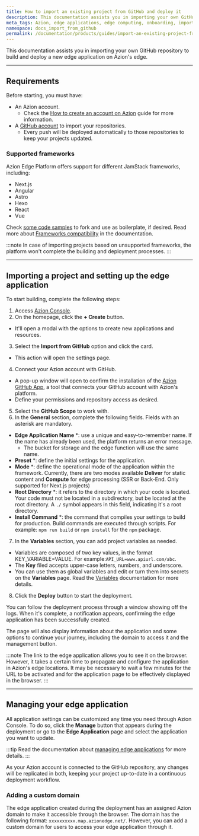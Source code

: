 ```yaml
---
title: How to import an existing project from GitHub and deploy it
description: This documentation assists you in importing your own GitHub repository to build and deploy an edge application on Azion's edge.
meta_tags: Azion, edge applications, edge computing, onboarding, import from GitHub
namespace: docs_import_from_github
permalink: /documentation/products/guides/import-an-existing-project-from-github/
---
```


This documentation assists you in importing your own GitHub repository to build and deploy a new edge application on Azion's edge.

---

## Requirements

Before starting, you must have:

- An Azion account.
    - Check the [How to create an account on Azion](/en/documentation/products/accounts/creating-account/) guide for more information.
- A [GitHub account](https://github.com/signup) to import your repositories.
    - Every push will be deployed automatically to those repositories to keep your projects updated.

### Supported frameworks

Azion Edge Platform offers support for different JamStack frameworks, including: 

- Next.js
- Angular
- Astro
- Hexo
- React
- Vue

Check [some code samples](https://github.com/aziontech/azion-samples/tree/dev/templates) to fork and use as boilerplate, if desired. Read more about [Frameworks compatibility](/en/documentation/products/devtools/azion-edge-runtime/frameworks-compatibility/) in the documentation.

:::note
In case of importing projects based on unsupported frameworks, the platform won't complete the building and deployment processes.
:::

---

## Importing a project and setting up the edge application

To start building, complete the following steps:

1. Access [Azion Console](https://console.azion.com).
2. On the homepage, click the **+ Create** button.
- It'll open a modal with the options to create new applications and resources.
3. Select the **Import from GitHub** option and click the card.
- This action will open the settings page.
4. Connect your Azion account with GitHub.
- A pop-up window will open to confirm the installation of the [Azion GitHub App](/en/documentation/products/guides/azion-github-app/), a tool that connects your GitHub account with Azion's platform.
- Define your permissions and repository access as desired.
5. Select the **GitHub Scope** to work with.
6. In the **General** section, complete the following fields. Fields with an asterisk are mandatory.
- **Edge Application Name** *: use a unique and easy-to-remember name. If the name has already been used, the platform returns an error message.
    - The bucket for storage and the edge function will use the same name.
- **Preset** *: define the initial settings for the application.
- **Mode** *: define the operational mode of the application within the framework. Currently, there are two modes available **Deliver** for static content and **Compute** for edge processing (SSR or Back-End. Only supported for Next.js projects)
- **Root Directory** *: it refers to the directory in which your code is located. Your code must not be located in a subdirectory, but be located at the root directory. A ``./`` symbol appears in this field, indicating it's a root directory.
- **Install Command** *: the command that compiles your settings to build for production. Build commands are executed through scripts. For example: `npm run build` or `npm install` for the `npm` package.
7. In the **Variables** section, you can add project variables as needed.
- Variables are composed of two key values, in the format KEY_VARIABLE=VALUE. For example:`API_URL=www.apiurl.com/abc`.
- The **Key** filed accepts upper-case letters, numbers, and underscore.
- You can use them as global variables and edit or turn them into secrets on the **Variables** page. Read the [Variables](/en/documentation/products/build/develop-with-azion/environment-variables/) documentation for more details.
8. Click the **Deploy** button to start the deployment.

You can follow the deployment process through a window showing off the logs. When it's complete, a notification appears, confirming the edge application has been successfully created.

The page will also display information about the application and some options to continue your journey, including the domain to access it and the management button.

:::note
The link to the edge application allows you to see it on the browser. However, it takes a certain time to propagate and configure the application in Azion's edge locations. It may be necessary to wait a few minutes for the URL to be activated and for the application page to be effectively displayed in the browser.
:::

---

## Managing your edge application

All application settings can be customized any time you need through Azion Console. To do so, click the **Manage** button that appears during the deployment or go to the **Edge Application** page and select the application you want to update.

:::tip
Read the documentation about [managing edge applications](/en/documentation/products/build/edge-application/first-steps/) for more details.
::: 

As your Azion account is connected to the GitHub repository, any changes will be replicated in both, keeping your project up-to-date in a continuous deployment workflow.

### Adding a custom domain

The edge application created during the deployment has an assigned Azion domain to make it accessible through the browser. The domain has the following format: `xxxxxxxxxx.map.azionedge.net/`. However, you can add a custom domain for users to access your edge application through it.


<LinkButton link="/en/documentation/products/guides/configure-a-domain/" label="go to configuring a domain guide" severity="secondary" /> 




